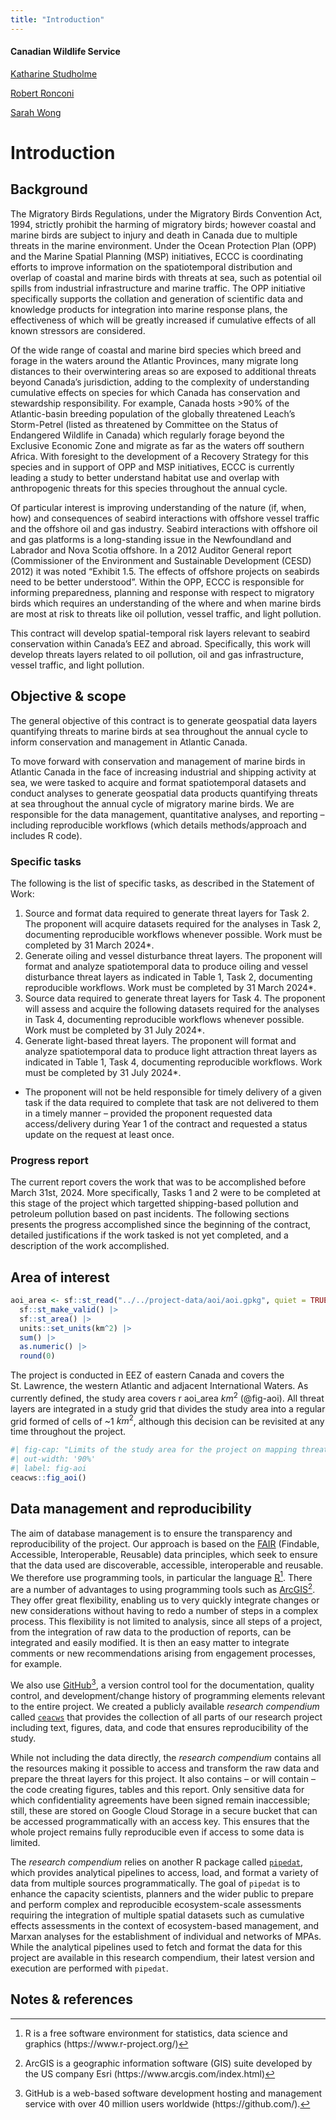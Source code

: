 ```yaml
---
title: "Introduction"
---
```


#### Canadian Wildlife Service {-}

[Katharine Studholme](mailto:Katharine.Studholme@ec.gc.ca)

[Robert Ronconi](mailto:Robert.Ronconi@ec.gc.ca)

[Sarah Wong](mailto:sarah.wong2@canada.ca)

# Introduction

## Background 

The Migratory Birds Regulations, under the Migratory Birds Convention Act, 1994, strictly prohibit the harming of migratory birds; however coastal and marine birds are subject to injury and death in Canada due to multiple threats in the marine environment. Under the Ocean Protection Plan (OPP) and the Marine Spatial Planning (MSP) initiatives, ECCC is coordinating efforts to improve information on the spatiotemporal distribution and overlap of coastal and marine birds with threats at sea, such as potential oil spills from industrial infrastructure and marine traffic. The OPP initiative specifically supports the collation and generation of scientific data and knowledge products for integration into marine response plans, the effectiveness of which will be greatly increased if cumulative effects of all known stressors are considered. 

Of the wide range of coastal and marine bird species which breed and forage in the waters around the Atlantic Provinces, many migrate long distances to their overwintering areas so are exposed to additional threats beyond Canada’s jurisdiction, adding to the complexity of understanding cumulative effects on species for which Canada has conservation and stewardship responsibility. For example, Canada hosts >90% of the Atlantic-basin breeding population of the globally threatened Leach’s Storm-Petrel (listed as threatened by Committee on the Status of Endangered Wildlife in Canada) which regularly forage beyond the Exclusive Economic Zone and migrate as far as the waters off southern Africa. With foresight to the development of a Recovery Strategy for this species and in support of OPP and MSP initiatives, ECCC is currently leading a study to better understand habitat use and overlap with anthropogenic threats for this species throughout the annual cycle.

Of particular interest is improving understanding of the nature (if, when, how) and consequences of seabird interactions with offshore vessel traffic and the offshore oil and gas industry. Seabird interactions with offshore oil and gas platforms is a long-standing issue in the Newfoundland and Labrador and Nova Scotia offshore. In a 2012 Auditor General report (Commissioner of the Environment and Sustainable Development (CESD) 2012) it was noted “Exhibit 1.5. The effects of offshore projects on seabirds need to be better understood”. Within the OPP, ECCC is responsible for informing preparedness, planning and response with respect to migratory birds which requires an understanding of the where and when marine birds are most at risk to threats like oil pollution, vessel traffic, and light pollution.  

This contract will develop spatial-temporal risk layers relevant to seabird conservation within Canada’s EEZ and abroad. Specifically, this work will develop threats layers related to oil pollution, oil and gas infrastructure, vessel traffic, and light pollution.

## Objective & scope

The general objective of this contract is to generate geospatial data layers quantifying threats to marine birds at sea throughout the annual cycle to inform conservation and management in Atlantic Canada.

To move forward with conservation and management of marine birds in Atlantic Canada in the face of increasing industrial and shipping activity at sea, we were tasked to acquire and format spatiotemporal datasets and conduct analyses to generate geospatial data products quantifying threats at sea throughout the annual cycle of migratory marine birds. We are responsible for the data management, quantitative analyses, and reporting – including reproducible workflows (which details methods/approach and includes R code).

### Specific tasks

The following is the list of specific tasks, as described in the Statement of Work: 

1. Source and format data required to generate threat layers for Task 2. The proponent will acquire datasets required for the analyses in Task 2, documenting reproducible workflows whenever possible. Work must be completed by 31 March 2024*.
2.	Generate oiling and vessel disturbance threat layers. The proponent will format and analyze spatiotemporal data to produce oiling and vessel disturbance threat layers as indicated in Table 1, Task 2, documenting reproducible workflows. Work must be completed by 31 March 2024*.
3.	Source data required to generate threat layers for Task 4. The proponent will assess and acquire the following datasets required for the analyses in Task 4, documenting reproducible workflows whenever possible. Work must be completed by 31 July 2024*.
4.	Generate light-based threat layers. The proponent will format and analyze spatiotemporal data to produce light attraction threat layers as indicated in Table 1, Task 4, documenting reproducible workflows. Work must be completed by 31 July 2024*.

* The proponent will not be held responsible for timely delivery of a given task if the data required to complete that task are not delivered to them in a timely manner – provided the proponent requested data access/delivery during Year 1 of the contract and requested a status update on the request at least once.
   
### Progress report 

The current report covers the work that was to be accomplished before March 31st, 2024. More specifically, Tasks 1 and 2 were to be completed at this stage of the project which targetted shipping-based pollution and petroleum pollution based on past incidents. The following sections presents the progress accomplished since the beginning of the contract, detailed justifications if the work tasked is not yet completed, and a description of the work accomplished. 


## Area of interest 

```r
aoi_area <- sf::st_read("../../project-data/aoi/aoi.gpkg", quiet = TRUE) |>
  sf::st_make_valid() |>
  sf::st_area() |>
  units::set_units(km^2) |>
  sum() |>
  as.numeric() |>
  round(0)
```

The project is conducted in EEZ of eastern Canada and covers the St. Lawrence, the western Atlantic and adjacent International Waters. As currently defined, the study area covers r aoi_area $km^2$ (@fig-aoi). All threat layers are integrated in a study grid that divides the study area into a regular grid formed of cells of ~1 $km^2$, although this decision can be revisited at any time throughout the project. 

```r
#| fig-cap: "Limits of the study area for the project on mapping threats at sea to marine birds throughout their annual cycle to inform conservation and management in Atlantic Canada."
#| out-width: '90%'
#| label: fig-aoi
ceacws::fig_aoi()
```

## Data management and reproducibility

The aim of database management is to ensure the transparency and reproducibility of the project. Our approach is based on the [FAIR](https://ogsl.ca/en/fair-principles/) (Findable, Accessible, Interoperable, Reusable) data principles, which seek to ensure that the data used are discoverable, accessible, interoperable and reusable. We therefore use programming tools, in particular the language [R](https://www.r-project.org/)[^r]. There are a number of advantages to using programming tools such as [ArcGIS](https://www.arcgis.com/index.html)[^arc]. They offer great flexibility, enabling us to very quickly integrate changes or new considerations without having to redo a number of steps in a complex process. This flexibility is not limited to analysis, since all steps of a project, from the integration of raw data to the production of reports, can be integrated and easily modified. It is then an easy matter to integrate comments or new recommendations arising from engagement processes, for example.

We also use [GitHub](https://github.com/)[^git], a version control tool for the documentation, quality control, and development/change history of programming elements relevant to the entire project. We created a publicly available *research compendium* called [`ceacws`](https://github.com/inSilecoInc/ceacws) that provides the collection of all parts of our research project including text, figures, data, and code that ensures reproducibility of the study. 

While not including the data directly, the *research compendium* contains all the resources making it possible to access and transform the raw data and prepare the threat layers for this project. It also contains -- or will contain -- the code creating figures, tables and this report. Only sensitive data for which confidentiality agreements have been signed remain inaccessible; still, these are stored on Google Cloud Storage in a secure bucket that can be accessed programmatically with an access key. This ensures that the whole project remains fully reproducible even if access to some data is limited.

The *research compendium* relies on another R package called [`pipedat`](https://github.com/Ecosystem-Assessments/pipedat), which provides analytical pipelines to access, load, and format a variety of data from multiple sources programmatically. The goal of `pipedat` is to enhance the capacity scientists, planners and the wider public to prepare and perform complex and reproducible ecosystem-scale assessments requiring the integration of multiple spatial datasets such as cumulative effects assessments in the context of ecosystem-based management, and Marxan analyses for the establishment of individual and networks of MPAs. While the analytical pipelines used to fetch and format the data for this project are available in this research compendium, their latest version and execution are performed with `pipedat`.

[^r]: R is a free software environment for statistics, data science and graphics (https://www.r-project.org/)
[^arc]: ArcGIS is a geographic information software (GIS) suite developed by the US company Esri (https://www.arcgis.com/index.html)
[^git]: GitHub is a web-based software development hosting and management service with over 40 million users worldwide (https://github.com/).


## Notes & references
